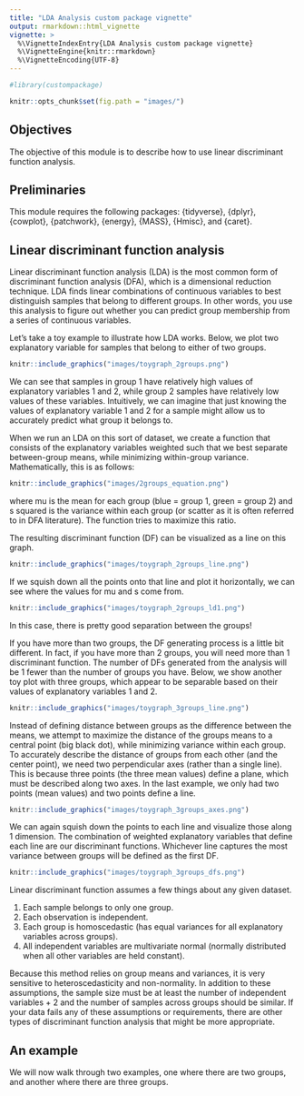 ```yaml
---
title: "LDA Analysis custom package vignette"
output: rmarkdown::html_vignette
vignette: >
  %\VignetteIndexEntry{LDA Analysis custom package vignette}
  %\VignetteEngine{knitr::rmarkdown}
  %\VignetteEncoding{UTF-8}
---
```


```r
#library(custompackage)
```

```r
knitr::opts_chunk$set(fig.path = "images/")
```

## Objectives

 The objective of this module is to describe how to use linear discriminant function analysis.
 
## Preliminaries

 This module requires the following packages: {tidyverse}, {dplyr}, {cowplot}, {patchwork}, {energy}, {MASS}, {Hmisc}, and {caret}.
 
## Linear discriminant function analysis

Linear discriminant function analysis (LDA) is the most common form of discriminant function analysis (DFA), which is a dimensional reduction technique. LDA finds linear combinations of continuous variables to best distinguish samples that belong to different groups. In other words, you use this analysis to figure out whether you can predict group membership from a series of continuous variables.

Let's take a toy example to illustrate how LDA works. Below, we plot two explanatory variable for samples that belong to either of two groups.

```r
knitr::include_graphics("images/toygraph_2groups.png")
```

We can see that samples in group 1 have relatively high values of explanatory variables 1 and 2, while group 2 samples have relatively low values of these variables. Intuitively, we can imagine that just knowing the values of explanatory variable 1 and 2 for a sample might allow us to accurately predict what group it belongs to. 

When we run an LDA on this sort of dataset, we create a function that consists of the explanatory variables weighted such that we best separate between-group means, while minimizing within-group variance. Mathematically, this is as follows:

```r
knitr::include_graphics("images/2groups_equation.png")
```

where mu is the mean for each group (blue = group 1, green = group 2) and s squared is the variance within each group (or scatter as it is often referred to in DFA literature). The function tries to maximize this ratio.

The resulting discriminant function (DF) can be visualized as a line on this graph.

```r
knitr::include_graphics("images/toygraph_2groups_line.png")
```

If we squish down all the points onto that line and plot it horizontally, we can see where the values for mu and s come from.

```r
knitr::include_graphics("images/toygraph_2groups_ld1.png")
```

In this case, there is pretty good separation between the groups!

If you have more than two groups, the DF generating process is a little bit different. In fact, if you have more than 2 groups, you will need more than 1 discriminant function. The number of DFs generated from the analysis will be 1 fewer than the number of groups you have. Below, we show another toy plot with three groups, which appear to be separable based on their values of explanatory variables 1 and 2. 

```r
knitr::include_graphics("images/toygraph_3groups_line.png")
```

Instead of defining distance between groups as the difference between the means, we attempt to maximize the distance of the groups means to a central point (big black dot), while minimizing variance within each group. To accurately describe the distance of groups from each other (and the center point), we need two perpendicular axes (rather than a single line). This is because three points (the three mean values) define a plane, which must be described along two axes. In the last example, we only had two points (mean values) and two points define a line.

```r
knitr::include_graphics("images/toygraph_3groups_axes.png")
```

We can again squish down the points to each line and visualize those along 1 dimension. The combination of weighted explanatory variables that define each line are our discriminant functions. Whichever line captures the most variance between groups will be defined as the first DF.

```r
knitr::include_graphics("images/toygraph_3groups_dfs.png")
```

Linear discriminant function assumes a few things about any given dataset. 

1. Each sample belongs to only one group.
2. Each observation is independent.
3. Each group is homoscedastic (has equal variances for all explanatory variables across groups).
4. All independent variables are multivariate normal (normally distributed when all other variables are held constant).

Because this method relies on group means and variances, it is very sensitive to heteroscedasticity and non-normality. In addition to these assumptions, the sample size must be at least the number of independent variables + 2 and the number of samples across groups should be similar. If your data fails any of these assumptions or requirements, there are other types of discriminant function analysis that might be more appropriate.

## An example 

We will now walk through two examples, one where there are two groups, and another where there are three groups.

```r




```
